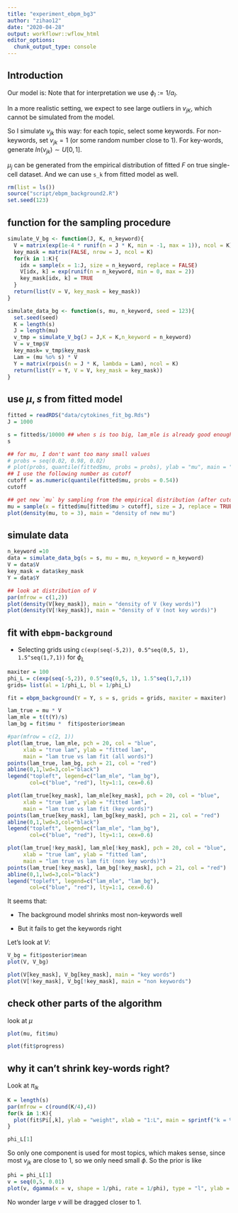 ```yaml
---
title: "experiment_ebpm_bg3"
author: "zihao12"
date: "2020-04-28"
output: workflowr::wflow_html
editor_options:
  chunk_output_type: console
---
```


## Introduction
Our model is:
\begin{align}
  & Y_{jk} \sim Pois(s_k \lambda_{jk})\\
  & \lambda_{jk} = \mu_j v_{jk}\\
  & v_{jk} \sim \sum_l \Pi_{lk} Ga(a_l, a_l)
\end{align}
Note that for interpretation we use $\phi_l := 1/a_l$.

In a more realistic setting, we expect to see large outliers in $v_{jK}$, which cannot be simulated from the model. \

So I simulate $v_{jk}$ this way: for each topic, select some keywords. For non-keywords, set $v_{jk} = 1$ (or some random number close to 1). For key-words, generate $ln(v_{jk}) \sim U[0, 1]$. \

$\mu_j$ can be generated from the empirical distribution of fitted $F$ on true single-cell dataset. And we can use `s_k` from fitted model as well.

```r
rm(list = ls())
source("script/ebpm_background2.R")
set.seed(123)
```

## function for the sampling procedure
```r
simulate_V_bg <- function(J, K, n_keyword){
  V = matrix(exp(1e-4 * runif(n = J * K, min = -1, max = 1)), ncol = K)
  key_mask = matrix(FALSE, nrow = J, ncol = K)
  for(k in 1:K){
    idx = sample(x = 1:J, size = n_keyword, replace = FALSE)
    V[idx, k] = exp(runif(n = n_keyword, min = 0, max = 2))
    key_mask[idx, k] = TRUE
  }
  return(list(V = V, key_mask = key_mask))
}

simulate_data_bg <- function(s, mu, n_keyword, seed = 123){
  set.seed(seed)
  K = length(s)
  J = length(mu)
  v_tmp = simulate_V_bg(J = J,K = K,n_keyword = n_keyword)
  V = v_tmp$V
  key_mask= v_tmp$key_mask
  Lam = (mu %o% s) * V
  Y = matrix(rpois(n = J * K, lambda = Lam), ncol = K)
  return(list(Y = Y, V = V, key_mask = key_mask))
}
```


## use $\mu, s$ from fitted model
```r
fitted = readRDS("data/cytokines_fit_bg.Rds")
J = 1000

s = fitted$s/10000 ## when s is too big, lam_mle is already good enough (why?)
s

## for mu, I don't want too many small values
# probs = seq(0.02, 0.98, 0.02)
# plot(probs, quantile(fitted$mu, probs = probs), ylab = "mu", main = "quantile of fitted mu")
## I use the following number as cutoff
cutoff = as.numeric(quantile(fitted$mu, probs = 0.54))
cutoff

## get new `mu` by sampling from the empirical distribution (after cutoff)
mu = sample(x = fitted$mu[fitted$mu > cutoff], size = J, replace = TRUE)
plot(density(mu, to = 3), main = "density of new mu")
```


## simulate data
```r
n_keyword =10
data = simulate_data_bg(s = s, mu = mu, n_keyword = n_keyword)
V = data$V
key_mask = data$key_mask
Y = data$Y

## look at distribution of V
par(mfrow = c(1,2))
plot(density(V[key_mask]), main = "density of V (key words)")
plot(density(V[!key_mask]), main = "density of V (not key words)")
```


## fit with `ebpm-background`
* Selecting grids using `c(exp(seq(-5,2)), 0.5^seq(0,5, 1), 1.5^seq(1,7,1))` for $\phi_L$
```r
maxiter = 100
phi_L = c(exp(seq(-5,2)), 0.5^seq(0,5, 1), 1.5^seq(1,7,1))
grids= list(al = 1/phi_L, bl = 1/phi_L)

fit = ebpm_background(Y = Y, s = s, grids = grids, maxiter = maxiter)
```



```r
lam_true = mu * V
lam_mle = t(t(Y)/s)
lam_bg = fit$mu *  fit$posterior$mean

#par(mfrow = c(2, 1))
plot(lam_true, lam_mle, pch = 20, col = "blue", 
     xlab = "true lam", ylab = "fitted lam",
     main = "lam true vs lam fit (all words)")
points(lam_true, lam_bg, pch = 21, col = "red")
abline(0,1,lwd=3,col="black")
legend("topleft", legend=c("lam_mle", "lam_bg"),
       col=c("blue", "red"), lty=1:1, cex=0.6)

plot(lam_true[key_mask], lam_mle[key_mask], pch = 20, col = "blue", 
     xlab = "true lam", ylab = "fitted lam",
     main = "lam true vs lam fit (key words)")
points(lam_true[key_mask], lam_bg[key_mask], pch = 21, col = "red")
abline(0,1,lwd=3,col="black")
legend("topleft", legend=c("lam_mle", "lam_bg"),
       col=c("blue", "red"), lty=1:1, cex=0.6)

plot(lam_true[!key_mask], lam_mle[!key_mask], pch = 20, col = "blue", 
     xlab = "true lam", ylab = "fitted lam",
     main = "lam true vs lam fit (non key words)")
points(lam_true[!key_mask], lam_bg[!key_mask], pch = 21, col = "red")
abline(0,1,lwd=3,col="black")
legend("topleft", legend=c("lam_mle", "lam_bg"),
       col=c("blue", "red"), lty=1:1, cex=0.6)
```
It seems that: \

* The background model shrinks most non-keywords well\

* But it fails to get the keywords right\

Let's look at $V$:
```r
V_bg = fit$posterior$mean
plot(V, V_bg)

plot(V[key_mask], V_bg[key_mask], main = "key words")
plot(V[!key_mask], V_bg[!key_mask], main = "non keywords")
```

##  check other parts of the algorithm
look at $\mu$
```r
plot(mu, fit$mu)

```

```r
plot(fit$progress)
```

## why it can't shrink key-words right?

Look at $\pi_{lk}$
```r
K = length(s)
par(mfrow = c(round(K/4),4))
for(k in 1:K){
  plot(fit$Pi[,k], ylab = "weight", xlab = "1:L", main = sprintf("k = %d", k))
}

phi_L[1]
```
So only one component is used for most topics, which makes sense, since most $v_{jk}$ are close to 1, so we only need small $\phi$. So the prior is like
```r
phi = phi_L[1]
v = seq(0,5, 0.01)
plot(v, dgamma(x = v, shape = 1/phi, rate = 1/phi), type = "l", ylab = "prob", xlab = "v", main = "p0(v)")
```
No wonder large $v$ will be dragged closer to 1. 

